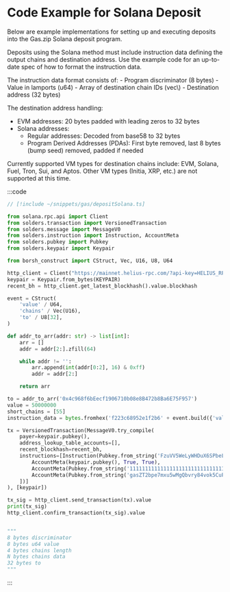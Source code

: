 
# Code Example for Solana Deposit

Below are example implementations for setting up and executing deposits into the Gas.zip Solana deposit program.

Deposits using the Solana method must include instruction data defining the output chains and destination address.
Use the example code for an up-to-date spec of how to format the instruction data.

<Callout type="info">
The instruction data format consists of:
- Program discriminator (8 bytes)
- Value in lamports (u64) 
- Array of destination chain IDs (vec\<u16\>)
- Destination address (32 bytes)

The destination address handling:
- EVM addresses: 20 bytes padded with leading zeros to 32 bytes
- Solana addresses: 
  - Regular addresses: Decoded from base58 to 32 bytes
  - Program Derived Addresses (PDAs): First byte removed, last 8 bytes (bump seed) removed, padded if needed
</Callout>

<Callout type="warning">
Currently supported VM types for destination chains include: EVM, Solana, Fuel, Tron, Sui, and Aptos. Other VM types (Initia, XRP, etc.) are not supported at this time.
</Callout>


:::code

```ts twoslash [typescript]
// [!include ~/snippets/gas/depositSolana.ts]
```

```python [python]
from solana.rpc.api import Client
from solders.transaction import VersionedTransaction
from solders.message import MessageV0
from solders.instruction import Instruction, AccountMeta
from solders.pubkey import Pubkey
from solders.keypair import Keypair

from borsh_construct import CStruct, Vec, U16, U8, U64

http_client = Client("https://mainnet.helius-rpc.com/?api-key=HELIUS_RPC_KEY")
keypair = Keypair.from_bytes(KEYPAIR)
recent_bh = http_client.get_latest_blockhash().value.blockhash

event = CStruct(
    'value' / U64,
    'chains' / Vec(U16),
    'to' / U8[32],
)

def addr_to_arr(addr: str) -> list[int]:
    arr = []
    addr = addr[2:].zfill(64)

    while addr != '':
        arr.append(int(addr[0:2], 16) & 0xff)
        addr = addr[2:]

    return arr

to = addr_to_arr('0x4c968f6bEecf1906710b08e8B472b8Ba6E75F957')
value = 50000000
short_chains = [55]
instruction_data = bytes.fromhex('f223c68952e1f2b6' + event.build({'value': value, 'chains': short_chains, 'to': to}).hex())

tx = VersionedTransaction(MessageV0.try_compile(
    payer=keypair.pubkey(),
    address_lookup_table_accounts=[],
    recent_blockhash=recent_bh,
    instructions=[Instruction(Pubkey.from_string('FzuVV5WeLyWHDuX6SPbeLgqkvePDTzMCRKYAhDbiP3z3'), data=instruction_data, accounts=[
        AccountMeta(keypair.pubkey(), True, True),
        AccountMeta(Pubkey.from_string('11111111111111111111111111111111'), False, False),
        AccountMeta(Pubkey.from_string('gasZT2bpe7mxu5wMgQbvry84vok5CuF2huCEokyC3qh'), False, True),
    ])]
), [keypair])

tx_sig = http_client.send_transaction(tx).value
print(tx_sig)
http_client.confirm_transaction(tx_sig).value


"""
8 bytes discriminator
8 bytes u64 value
4 bytes chains length
N bytes chains data
32 bytes to
"""
```

:::
